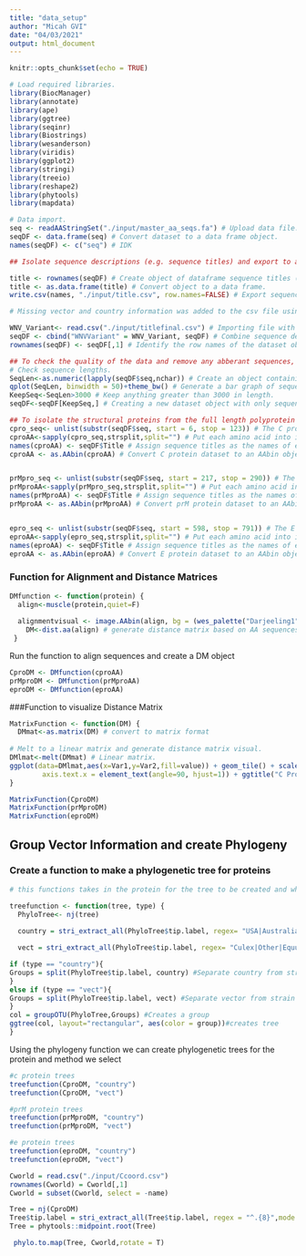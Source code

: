 ```yaml
---
title: "data_setup"
author: "Micah GVI"
date: "04/03/2021"
output: html_document
---
```


```r
knitr::opts_chunk$set(echo = TRUE)
```


```r
# Load required libraries.
library(BiocManager)
library(annotate)
library(ape)
library(ggtree)
library(seqinr)
library(Biostrings)
library(wesanderson)
library(viridis)
library(ggplot2)
library(stringi)
library(treeio)
library(reshape2)
library(phytools)
library(mapdata)
```

```r
# Data import.
seq <- readAAStringSet("./input/master_aa_seqs.fa") # Upload data file.
seqDF <- data.frame(seq) # Convert dataset to a data frame object.
names(seqDF) <- c("seq") # IDK 
```


```r
## Isolate sequence descriptions (e.g. sequence titles) and export to a csv file so that missing vector/country information can be added. 

title <- rownames(seqDF) # Create object of dataframe sequence titles (e.g. the row names of the object seqDF).
title <- as.data.frame(title) # Convert object to a data frame. 
write.csv(names, "./input/title.csv", row.names=FALSE) # Export sequence titles to csv file.

# Missing vector and country information was added to the csv file using accession literature. File was resaved under the name "titlefinal".

WNV_Variant<- read.csv("./input/titlefinal.csv") # Importing file with previously missing information added in.
seqDF <- cbind("WNVVariant" = WNV_Variant, seqDF) # Combine sequence descriptions (e.g. sequence titles) from titlefinal file with the sequence information (e.g. amino acid sequences) from the original dataframe object. 
rownames(seqDF) <- seqDF[,1] # Identify the row names of the dataset object as the information in the first column (sequence headers).
```


```r
## To check the quality of the data and remove any abberant sequences, we checked the lengths of the sequences in the dataset and removed the few outliers that were drastically different from the rest.
# Check sequence lengths.
SeqLen<-as.numeric(lapply(seqDF$seq,nchar)) # Create an object containing the length of each sequence in the dataset.
qplot(SeqLen, binwidth = 50)+theme_bw() # Generate a bar graph of sequence lengths. There are nine sequences that are drastically different lengths than the rest; most sequences are ~3400 amino acids in length, with a few being under 3000 amino acids in length. I will remove these abberrant sequences:
KeepSeq<-SeqLen>3000 # Keep anything greater than 3000 in length. 
seqDF<-seqDF[KeepSeq,] # Creating a new dataset object with only sequences over 3000 amino acids long. 
```


```r
## To isolate the structural proteins from the full length polyprotein amino acid sequences, we used substr() and the known protein cleavage sites. We then converted each amino acid sequence into an AAbin object in preparation for a MUSCLE analysis. 
cpro_seq<- unlist(substr(seqDF$seq, start = 6, stop = 123)) # The C protein is cleaved at sites 6 and 123.
cproAA<-sapply(cpro_seq,strsplit,split="") # Put each amino acid into its own cell in preparation for conversion to an AAbin object.
names(cproAA) <- seqDF$Title # Assign sequence titles as the names of each sequence. 
cproAA <- as.AAbin(cproAA) # Convert C protein dataset to an AAbin object.


prMpro_seq <- unlist(substr(seqDF$seq, start = 217, stop = 290)) # The prM protein is cleaved at sites 217 and 290.
prMproAA<-sapply(prMpro_seq,strsplit,split="") # Put each amino acid into its own cell in preparation for conversion to an AAbin object.
names(prMproAA) <- seqDF$Title # Assign sequence titles as the names of each sequence. 
prMproAA <- as.AAbin(prMproAA) # Convert prM protein dataset to an AAbin object.


epro_seq <- unlist(substr(seqDF$seq, start = 598, stop = 791)) # The E protein is cleaved at sites 598 and 791.
eproAA<-sapply(epro_seq,strsplit,split="") # Put each amino acid into its own cell in preparation for conversion to an AAbin object.
names(eproAA) <- seqDF$Title # Assign sequence titles as the names of each sequence. 
eproAA <- as.AAbin(eproAA) # Convert E protein dataset to an AAbin object.
```

  
### Function for Alignment and Distance Matrices
```r
DMfunction <- function(protein) {
  align<-muscle(protein,quiet=F)
  
  alignmentvisual <- image.AAbin(align, bg = (wes_palette("Darjeeling1")[5]), col = wes_palette("Darjeeling1"), ylab = "WNV Variants", xlab = "Sequence Length", show.labels = T, cex.lab = 0.2, legend = T, aa.cex = 0.8)
    DM<-dist.aa(align) # generate distance matrix based on AA sequences.
 }
```

Run the function to align sequences and create a DM object 
```r
CproDM <- DMfunction(cproAA)
prMproDM <- DMfunction(prMproAA)
eproDM <- DMfunction(eproAA)
```

###Function to visualize Distance Matrix 
```r
MatrixFunction <- function(DM) {
  DMmat<-as.matrix(DM) # convert to matrix format
  
# Melt to a linear matrix and generate distance matrix visual.
DMlmat<-melt(DMmat) # Linear matrix.
ggplot(data=DMlmat,aes(x=Var1,y=Var2,fill=value)) + geom_tile() + scale_fill_gradientn(colours=c("white","blue","green","red")) + theme(text = element_text(size=5),
        axis.text.x = element_text(angle=90, hjust=1)) + ggtitle("C Protein Distance Matrix")
}
```

```r
MatrixFunction(CproDM)
MatrixFunction(prMproDM)
MatrixFunction(eproDM)
```

## Group Vector Information and create Phylogeny

### Create a function to make a phylogenetic tree for proteins 
```r
# this functions takes in the protein for the tree to be created and whether it should create a phylogenetic tree for country or vector 

treefunction <- function(tree, type) {
  PhyloTree<- nj(tree)
  
  country = stri_extract_all(PhyloTree$tip.label, regex= "USA|Australia|South Africa|Israel|Russia|India|Madagascar|Azerbaijan|Ukraine|Czech Republic|Kenya|Nigeria|Central African Republic|DRC|Portugal|Morocco|Senegal|Tunisia|Cyprus|Japan|France", mode = "all", simplify =TRUE)  

  vect = stri_extract_all(PhyloTree$tip.label, regex= "Culex|Other|Equus|Homo sapiens|Corvus|Culiseta|Ornithodoros|Mus|Hyalomma|Oriolus|Aves|Dermacentor|Aedes|Rousettus|Culicidae",mode = "all", simplify =TRUE) 

if (type == "country"){
Groups = split(PhyloTree$tip.label, country) #Separate country from strain name
}
else if (type == "vect"){
Groups = split(PhyloTree$tip.label, vect) #Separate vector from strain name
}
col = groupOTU(PhyloTree,Groups) #Creates a group
ggtree(col, layout="rectangular", aes(color = group))#creates tree  
}

```

Using the phylogeny function we can create phylogenetic trees for the protein and method we select 
```r
#c protein trees
treefunction(CproDM, "country")
treefunction(CproDM, "vect")

#prM protein trees
treefunction(prMproDM, "country")
treefunction(prMproDM, "vect")

#e protein trees 
treefunction(eproDM, "country")
treefunction(eproDM, "vect")
```

```r
Cworld = read.csv("./input/Ccoord.csv")
rownames(Cworld) = Cworld[,1]
Cworld = subset(Cworld, select = -name)

Tree = nj(CproDM)
Tree$tip.label = stri_extract_all(Tree$tip.label, regex = "^.{8}",mode = "all", simplify =TRUE)
Tree = phytools::midpoint.root(Tree)

 phylo.to.map(Tree, Cworld,rotate = T)
``` 







